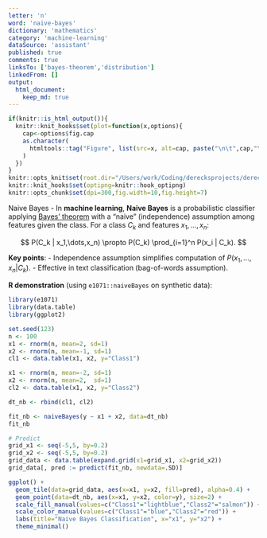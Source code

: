 ```yaml
---
letter: 'n'
word: 'naive-bayes'
dictionary: 'mathematics'
category: 'machine-learning'
dataSource: 'assistant'
published: true
comments: true
linksTo: ['bayes-theorem','distribution']
linkedFrom: []
output:
  html_document:
    keep_md: true
---
```


```r
if(knitr::is_html_output()){
  knitr::knit_hooks$set(plot=function(x,options){
    cap<-options$fig.cap
    as.character(
      htmltools::tag("Figure", list(src=x, alt=cap, paste("\n\t",cap,"\n",sep="")))
    )
  })
}
knitr::opts_knit$set(root.dir="/Users/work/Coding/derecksprojects/derecksnotes.com-playground/derecksnotes.com/client/src/app/dictionaries/mathematics/definitions")
knitr::knit_hooks$set(optipng=knitr::hook_optipng)
knitr::opts_chunk$set(dpi=300,fig.width=10,fig.height=7)
```

<a id="naive-bayes">Naive Bayes</a> - In **machine learning**, **Naive Bayes** is a probabilistic classifier applying [Bayes' theorem](#bayes-theorem) with a “naive” (independence) assumption among features given the class. For a class $C_k$ and features $x_1,\dots,x_n$:

$$
P(C_k | x_1,\dots,x_n) \propto P(C_k) \prod_{i=1}^n P(x_i | C_k).
$$

**Key points**:
- Independence assumption simplifies computation of $P(x_1,\dots,x_n|C_k)$.
- Effective in text classification (bag-of-words assumption).

**R demonstration** (using `e1071::naiveBayes` on synthetic data):

```r
library(e1071)
library(data.table)
library(ggplot2)

set.seed(123)
n <- 100
x1 <- rnorm(n, mean=2, sd=1)
x2 <- rnorm(n, mean=-1, sd=1)
cl1 <- data.table(x1, x2, y="Class1")

x1 <- rnorm(n, mean=-2, sd=1)
x2 <- rnorm(n, mean=2,  sd=1)
cl2 <- data.table(x1, x2, y="Class2")

dt_nb <- rbind(cl1, cl2)

fit_nb <- naiveBayes(y ~ x1 + x2, data=dt_nb)
fit_nb

# Predict
grid_x1 <- seq(-5,5, by=0.2)
grid_x2 <- seq(-5,5, by=0.2)
grid_data <- data.table(expand.grid(x1=grid_x1, x2=grid_x2))
grid_data[, pred := predict(fit_nb, newdata=.SD)]

ggplot() +
  geom_tile(data=grid_data, aes(x=x1, y=x2, fill=pred), alpha=0.4) +
  geom_point(data=dt_nb, aes(x=x1, y=x2, color=y), size=2) +
  scale_fill_manual(values=c("Class1"="lightblue","Class2"="salmon")) +
  scale_color_manual(values=c("Class1"="blue","Class2"="red")) +
  labs(title="Naive Bayes Classification", x="x1", y="x2") +
  theme_minimal()
```
